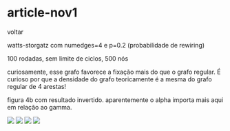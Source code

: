 
# article-nov1

<Link href='/'>voltar</Link>

watts-storgatz com numedges=4 e p=0.2 (probabilidade de rewiring)

100 rodadas, sem limite de ciclos, 500 nós

curiosamente, esse grafo favorece a fixação mais do que o grafo regular. É curioso por que a densidade do grafo teoricamente é a mesma do grafo regular de 4 arestas!

figura 4b com resultado invertido. aparentemente o alpha importa mais aqui em relação ao gamma.

<Tabs>
    <Tab eventKey='1' title='figura 2a'>
        <img src="https://hungria.imd.ufrn.br/~gfaraujo/article-nov-1/lineplot-ex1.png"/>
    </Tab>
    <Tab eventKey='2' title='figura 2b'>
        <img src="https://hungria.imd.ufrn.br/~gfaraujo/article-nov-1/lineplot-ex2.png"/>
    </Tab>
    <Tab eventKey='3' title='figura 4a'>
        <img src="https://hungria.imd.ufrn.br/~gfaraujo/article-nov-1/lineplot-wawb2.png"/>
    </Tab>
    <Tab eventKey='4' title='figura 4b'>
        <img src="https://hungria.imd.ufrn.br/~gfaraujo/article-nov-1/lineplot-4b.png"/>
    </Tab>
</Tabs>
